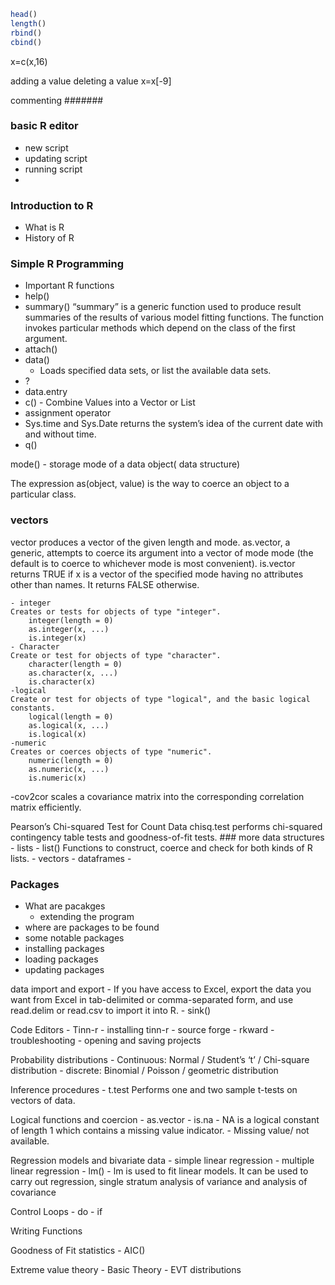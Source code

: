 ```r
head()
length()
rbind()
cbind()
```
x=c(x,16)

adding a value
deleting a value
x=x[-9]


commenting #######


### basic R editor
 - new script
 - updating script
 - running script
 -

### Introduction to R
 - What is R
 - History of R

### Simple R Programming
 - Important R functions
  - help()
  - summary()
		"summary" is a generic function used to produce result summaries of the results of various model fitting functions. 
		The function invokes particular methods which depend on the class of the first argument. 
  - attach()
  - data()
  	- Loads specified data sets, or list the available data sets. 
  - ?
  - data.entry
  - c()
		- Combine Values into a Vector or List
  - assignment operator
  - Sys.time and Sys.Date returns the system's idea of the current date with and without time. 
  - q()


mode() - storage mode of a data object( data structure)

The expression as(object, value) is the way to coerce an object to a particular class. 

### vectors

vector produces a vector of the given length and mode.
as.vector, a generic, attempts to coerce its argument into a vector of mode mode (the default is to coerce to whichever mode is most convenient).
is.vector returns TRUE if x is a vector of the specified mode having no attributes other than names. It returns FALSE otherwise.  


 	- integer
	Creates or tests for objects of type "integer".
		integer(length = 0)
		as.integer(x, ...)
		is.integer(x)
 	- Character
	Create or test for objects of type "character".
		character(length = 0)
		as.character(x, ...)
		is.character(x)
	-logical
	Create or test for objects of type "logical", and the basic logical constants.
		logical(length = 0)
		as.logical(x, ...)
		is.logical(x)
	-numeric
	Creates or coerces objects of type "numeric". 
		numeric(length = 0)
		as.numeric(x, ...)
		is.numeric(x)



 -cov2cor scales a covariance matrix into the corresponding correlation matrix efficiently. 

Pearson's Chi-squared Test for Count Data
chisq.test performs chi-squared contingency table tests and goodness-of-fit tests.
### more data structures
 - lists
  	- list() Functions to construct, coerce and check for both kinds of R lists. 
 - vectors
 - dataframes
 - 

### Packages
 - What are pacakges
	- extending the program
 - where are packages to be found
 - some notable packages
 - installing packages
 - loading packages
 - updating packages

data import and export
 - If you have access to Excel, export the data you want from Excel in tab-delimited or comma-separated form, and use read.delim or read.csv to import it into R.
 - sink()


Code Editors
 - Tinn-r
 - installing tinn-r
        - source forge
        - rkward
 	- troubleshooting
 - opening and saving projects
 

Probability distributions
 - Continuous: Normal / Student's 't' / Chi-square distribution
 - discrete: Binomial / Poisson / geometric distribution


Inference procedures
 - t.test
	Performs one and two sample t-tests on vectors of data. 
 
 

Logical functions and coercion
 - as.vector
 - is.na
 - NA is a logical constant of length 1 which contains a missing value indicator.
 - Missing value/ not available. 


Regression models and bivariate data
 - simple linear regression 
 - multiple linear regression 
 - lm()
 - lm is used to fit linear models. It can be used to carry out regression, single stratum analysis of variance and analysis of covariance 

Control Loops
 - do 
 - if 

Writing Functions

Goodness of Fit statistics
 - AIC()


Extreme value theory
 - Basic Theory
 - EVT distributions
 
